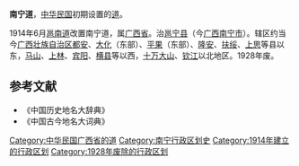 '''南宁道'''，[[中华民国|中华民国]]初期设置的[[道_(行政区划)|道]]。

1914年6月[[邕南道|邕南道]]改置南宁道，属[[广西省_(中华民国)|广西省]]。治[[邕宁县|邕宁县]]（今[[广西|广西]][[南宁市|南宁市]]）。辖区约当今[[广西壮族自治区|广西壮族自治区]][[都安|都安]]、[[大化瑶族自治县|大化]]（东部）、[[平果|平果]]（东部）、[[隆安|隆安]]、[[扶绥|扶绥]]、[[上思|上思]]等县以东，[[马山|马山]]、[[上林县|上林]]、[[宾阳|宾阳]]、[[横县|横县]]等以西，[[十万大山|十万大山]]、[[钦江|钦江]]以北地区。1928年废。
==参考文献==
* 《中国历史地名大辞典》
* 《中国古今地名大词典》
{{中华民国的道|nocat}}
{{北洋政府行政區劃|nocat}}
{{广西历史二级政区|nocat}}
{{中华民国大陆时期行政区划小作品}}
[[Category:中华民国广西省的道|Category:中华民国广西省的道]]
[[Category:南宁行政区划史|Category:南宁行政区划史]]
[[Category:1914年建立的行政区划|Category:1914年建立的行政区划]]
[[Category:1928年废除的行政区划|Category:1928年废除的行政区划]]